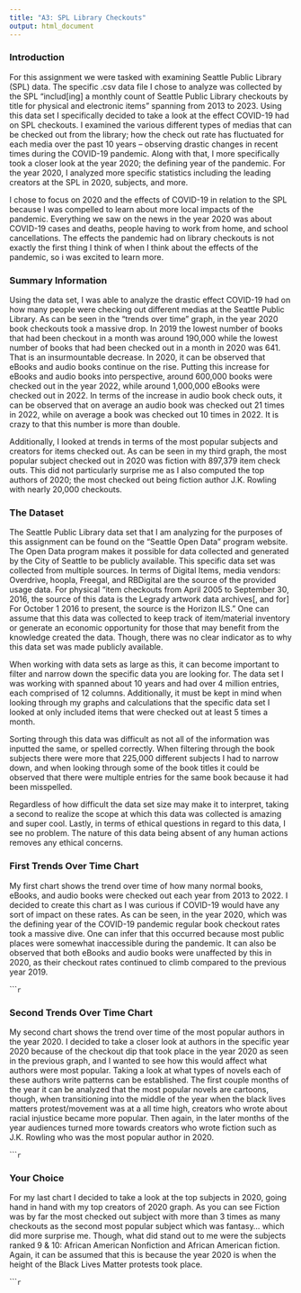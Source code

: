 ```yaml
---
title: "A3: SPL Library Checkouts"
output: html_document
---
```


### Introduction

For this assignment we were tasked with examining Seattle Public Library (SPL) data. The specific .csv data file I chose to analyze was collected by the SPL "includ[ing] a monthly count of Seattle Public Library checkouts by title for physical and electronic items" spanning from 2013 to 2023. Using this data set I specifically decided to take a look at the effect COVID-19 had on SPL checkouts. I examined the various different types of medias that can be checked out from the library; how the check out rate has fluctuated for each media over the past 10 years -- observing drastic changes in recent times during the COVID-19 pandemic. Along with that, I  more specifically took a closer look at the year 2020; the defining year of the pandemic. For the year 2020, I analyzed more specific statistics including the leading creators at the SPL in 2020, subjects, and more. 

I chose to focus on 2020 and the effects of COVID-19 in relation to the SPL because I was compelled to learn about more local impacts of the pandemic. Everything we saw on the news in the year 2020 was about COVID-19 cases and deaths, people having to work from home, and school cancellations. The effects the pandemic had on library checkouts is not exactly the first thing I think of when I think about the effects of the pandemic, so i was excited to learn more.

### Summary Information

Using the data set, I was able to analyze the drastic effect COVID-19 had on how many people were checking out different medias at the Seattle Public Library. As can be seen in the "trends over time" graph, in the year 2020 book checkouts took a massive drop. In 2019 the lowest number of books that had been checkout in a month was around 190,000 while the lowest number of books that had been checked out in a month in 2020 was 641. That is an insurmountable decrease. In 2020, it can be observed that eBooks and audio books continue on the rise. Putting this increase for eBooks and audio books into perspective, around 600,000 books were checked out in the year 2022, while around 1,000,000 eBooks were checked out in 2022. In terms of the increase in audio book check outs, it can be observed that on average an audio book was checked out 21 times in 2022, while on average a book was checked out 10 times in 2022. It is crazy to that this number is more than double.

Additionally, I looked at trends in terms of the most popular subjects and creators for items checked out. As can be seen in my third graph, the most popular subject checked out in 2020 was fiction with 897,379 item check outs. This did not particularly surprise me as I also computed the top authors of 2020; the most checked out being fiction author J.K. Rowling with nearly 20,000 checkouts.

### The Dataset

The Seattle Public Library data set that I am analyzing for the purposes of this assignment can be found on the "Seattle Open Data" program website. The Open Data program makes it possible for data collected and generated by the City of Seattle to be publicly available. This specific data set was collected from multiple sources. In terms of Digital Items, media vendors: Overdrive, hoopla, Freegal, and RBDigital are the source of the provided usage data. For physical "item checkouts from April 2005 to September 30, 2016, the source of this data is the Legrady artwork data archives[, and for] For October 1 2016 to present, the source is the Horizon ILS." One can assume that this data was collected to keep track of item/material inventory or generate an economic opportunity for those that may benefit from the knowledge created the data. Though, there was no clear indicator as to why this data set was made publicly available.

When working with data sets as large as this, it can become important to filter and narrow down the specific data you are looking for. The data set I was working with spanned about 10 years and had over 4 million entries, each comprised of 12 columns. Additionally, it must be kept in mind when looking through my graphs and calculations that the specific data set I looked at only included items that were checked out at least 5 times a month.

Sorting through this data was difficult as not all of the information was inputted the same, or spelled correctly. When filtering through the book subjects there were more that 225,000 different subjects I had to narrow down, and when looking through some of the book titles it could be observed that there were multiple entries for the same book because it had been misspelled.

Regardless of how difficult the data set size may make it to interpret, taking a second to realize the scope at which this data was collected is amazing and super cool. Lastly, in terms of ethical questions in regard to this data, I see no problem. The nature of this data being absent of any human actions removes any ethical concerns.

### First Trends Over Time Chart

My first chart shows the trend over time of how many normal books, eBooks, and audio books were checked out each year from 2013 to 2022. I decided to create this chart as I was curious if COVID-19 would have any sort of impact on these rates. As can be seen, in the year 2020, which was the defining year of the COVID-19 pandemic regular book checkout rates took a massive dive. One can infer that this occurred because most public places were somewhat inaccessible during the pandemic. It can also be observed that both eBooks and audio books were unaffected by this in 2020, as their checkout rates continued to climb compared to the previous year 2019.

``````r
```

### Second Trends Over Time Chart

My second chart shows the trend over time of the most popular authors in the year 2020. I decided to take a closer look at authors in the specific year 2020 because of the checkout dip that took place in the year 2020 as seen in the previous graph, and I wanted to see how this would affect what authors were most popular. Taking a look at what types of novels each of these authors write patterns can be established. The first couple months of the year it can be analyzed that the most popular novels are cartoons, though, when transitioning into the middle of the year when the black lives matters protest/movement was at a all time high, creators who wrote about racial injustice became more popular. Then again, in the later months of the year audiences turned more towards creators who wrote fiction such as J.K. Rowling who was the most popular author in 2020.

``````r
```

### Your Choice

For my last chart I decided to take a look at the top subjects in 2020, going hand in hand with my top creators of 2020 graph. As you can see Fiction was by far the most checked out subject with more than 3 times as many checkouts as the second most popular subject which was fantasy... which did more surprise me. Though, what did stand out to me were the subjects ranked 9 & 10: African American Nonfiction and African American fiction. Again, it can be assumed that this is because the year 2020 is when the height of the Black Lives Matter protests took place.

``````r
```


